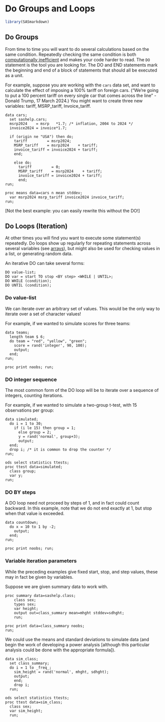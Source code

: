 # Do Groups and Loops

```r
library(SASmarkdown)
```

## Do Groups

From time to time you will want to do several calculations based on the
same condition.  Repeatedly checking the same condition is both [computationally
inefficient](4-3_SAS_Efficiencies.html#tip-20-calculate-values-once)
and makes your code harder to read.  The `DO` statement is the tool
you are looking for.  The DO and END statements mark the beginning
and end of a block of statements that should all be executed as a
unit.

For example, suppose you are working with the `cars` data set, and want
to calculate the effect of imposing a 100% tariff on foreign cars.
("We're going to put a 100 percent tariff on every single car that
comes across the line" - Donald Trump, 17 March 2024.)  You might
want to create three new variables:  tariff, MSRP_tariff, Invoice_tariff.

```sas
data cars;
  set sashelp.cars;
  msrp2024    = msrp   *1.7; /* inflation, 2004 to 2024 */
  invoice2024 = invoice*1.7;

  if (origin ne "USA") then do;
    tariff         = msrp2024;
    MSRP_tariff    = msrp2024    + tariff;
    invoice_tariff = invoice2024 + tariff;
    end;

    else do;
      tariff         = 0;
      MSRP_tariff    = msrp2024    + tariff;
      invoice_tariff = invoice2024 + tariff;
      end;
run;

proc means data=cars n mean stddev;
  var msrp2024 msrp_tariff invoice2024 invoice_tariff;
run;
```

[Not the best example: you can easily rewrite this without
the DO!]

## Do Loops (Iteration)

At other times you will find you want to execute some statement(s)
repeatedly.  Do loops show up regularly for repeating statements
across several variables (see [arrays](4-5_SAS_Arrays.html)), but
might also be used for checking values in a list, or generating
random data.

An iterative DO can take several forms:

```sas
DO value-list;
DO var = start TO stop <BY step> <WHILE | UNTIL>;
DO WHILE (condition); 
DO UNTIL (condition);
```

### Do value-list
We can iterate over an arbitrary set of values.  This would
be the only way to iterate over a set of character values!

For example, if we wanted to simulate scores for three teams:

```sas
data teams;
  length team $ 6;
  do team = "red", "yellow", "green";
    score = rand('integer', 90, 100);
    output;
  end;
run;

proc print noobs; run;
```

### DO integer sequence
The most common form of the DO loop will be to iterate
over a sequence of integers, counting iterations.

For example, if we wanted to simulate a two-group t-test,
with 15 observations per group:

```sas
data simulated;
  do i = 1 to 30;
    if (i le 15) then group = 1;
      else group = 2;
      y = rand('normal', group+3);
      output;
  end;
  drop i; /* it is common to drop the counter */
run;

ods select statistics ttests;
proc ttest data=simulated;
  class group;
  var y;
run;
```

### DO BY steps
A DO loop need not proceed by steps of 1, and in fact could
count backward.  In this example, note that we do not end
exactly at 1, but stop when that value is exceeded.

```sas
data countdown;
  do x = 10 to 1 by -2;
    output;
  end;
run;

proc print noobs; run;
```

### Variable iteration parameters
While the preceding examples give fixed start, stop, and
step values, these may in fact be given by variables.

Suppose we are given summary data to work with.
```sas
proc summary data=sashelp.class;
	class sex;
	types sex;
	var height;
	output out=class_summary mean=mhght stddev=sdhght;
	run;
```

```sas
proc print data=class_summary noobs;
run;
```

We could use the means and standard deviations to
simulate data (and begin the work of developing a
power analysis [although this particular analysis
could be done with the appropriate formula]).
```sas
data sim_class;
  set class_summary;
  do i = 1 to _freq_;
    sim_height = rand('normal', mhght, sdhght);
    output;
    end;
    drop i;
  run;

ods select statistics ttests;
proc ttest data=sim_class;
  class sex;
  var sim_height;
  run;
```
